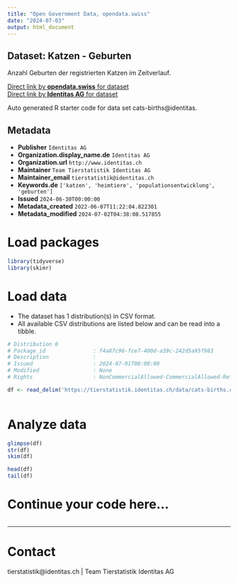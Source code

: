 ```yaml
---
title: "Open Government Data, opendata.swiss"
date: "2024-07-03"
output: html_document
---
```


## Dataset: Katzen - Geburten

Anzahl Geburten der registrierten Katzen im Zeitverlauf.

[Direct link by **opendata.swiss** for dataset](https://opendata.swiss/de/dataset/katzen-geburten)<br>
[Direct link by **Identitas AG** for dataset](https://tierstatistik.identitas.ch/)

Auto generated R starter code for data set cats-births@identitas.

## Metadata

- **Publisher** `Identitas AG`
- **Organization.display_name.de** `Identitas AG`
- **Organization.url** `http://www.identitas.ch`
- **Maintainer** `Team Tierstatistik Identitas AG`
- **Maintainer_email** `tierstatistik@identitas.ch`
- **Keywords.de** `['katzen', 'heimtiere', 'populationsentwicklung', 'geburten']`
- **Issued** `2024-06-30T00:00:00`
- **Metadata_created** `2022-06-07T11:22:04.822301`
- **Metadata_modified** `2024-07-02T04:38:08.517855`


# Load packages

```r

library(tidyverse)
library(skimr)

```

# Load data

-   The dataset has 1 distribution(s) in CSV format.
-   All available CSV distributions are listed below and can be read into a tibble.

```r

# Distribution 0
# Package_id               : f4a87c96-fce7-400d-a39c-242d5a95f983
# Description              : 
# Issued                   : 2024-07-01T00:00:00
# Modified                 : None
# Rights                   : NonCommercialAllowed-CommercialAllowed-ReferenceRequired

df <- read_delim('https://tierstatistik.identitas.ch/data/cats-births.csv')



```

# Analyze data

```r

glimpse(df)
str(df)
skim(df)

head(df)
tail(df)

```

# Continue your code here...

```r

```

------------------------------------------------------------------------

# Contact

tierstatistik@identitas.ch | Team Tierstatistik Identitas AG
